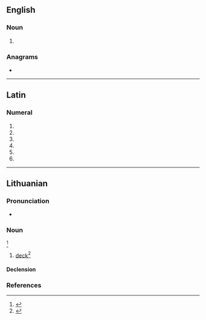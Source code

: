 {{also|Denis|dénis|Dênis}}
==English==

===Noun===
{{head|en|noun plural form}}

# {{plural of|deni|lang=en}}

===Anagrams===
* {{anagrams|en|a=deins|Sinde|dines|enids|nides|snide|snied}}

----

==Latin==

===Numeral===
{{la-num-form|denīs}}

# {{inflection of|denī||dat|m|p|lang=la}}
# {{inflection of|denī||dat|f|p|lang=la}}
# {{inflection of|denī||dat|n|p|lang=la}}
# {{inflection of|denī||abl|m|p|lang=la}}
# {{inflection of|denī||abl|n|p|lang=la}}
# {{inflection of|denī||abl|f|p|lang=la}}

----

==Lithuanian==
{{wikipedia|lang=lt}}

===Pronunciation===
* {{IPA|/ˈdʲæːnʲɪs/|lang=lt}}

===Noun===
{{lt-noun|head=dẽnis|m|dẽniai|2}}<ref>{{R:lt:DLKŽ1954}}</ref>

# [[deck]]<ref>{{R:lt:Martsinkyavitshute1993}}</ref>

====Declension====
{{lt-noun-m-is-1-2|den|dẽn}}

===References===
<references />